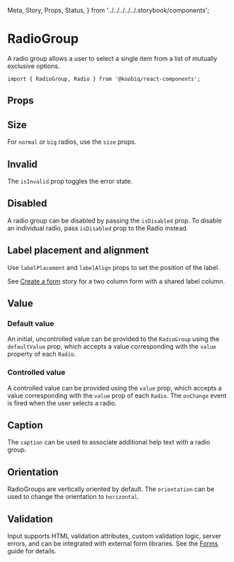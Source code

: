   Meta,
  Story,
  Props,
  Status,
} from '../../../../../.storybook/components';


<Meta of={Stories} />

# RadioGroup

<Status variant="experimental" />

A radio group allows a user to select a single item from a list of mutually exclusive options.

```tsx
import { RadioGroup, Radio } from '@koobiq/react-components';
```

<Story of={Stories.Base} />

## Props

<Props />

## Size

For `normal` or `big` radios, use the `size` props.

<Story of={Stories.Size} />

## Invalid

The `isInvalid` prop toggles the error state.

<Story of={Stories.Invalid} />

## Disabled

A radio group can be disabled by passing the `isDisabled` prop.
To disable an individual radio, pass `isDisabled` prop to the Radio instead.

<Story of={Stories.Disabled} />

## Label placement and alignment

Use `labelPlacement` and `labelAlign` props to set the position of the label.

See [Create a form](?path=/docs/components-input--docs#create-a-form) story for a two column form with a shared label column.

<Story of={Stories.LabelPlacementAlignment} />

## Value

### Default value

An initial, uncontrolled value can be provided to the `RadioGroup` using the `defaultValue` prop,
which accepts a value corresponding with the `value` property of each `Radio`.

<Story of={Stories.DefaultValue} />

### Controlled value

A controlled value can be provided using the `value` prop,
which accepts a value corresponding with the `value` prop of each `Radio`.
The `onChange` event is fired when the user selects a radio.

<Story of={Stories.ControlledValue} />

## Caption

The `caption` can be used to associate additional help text with a radio group.

<Story of={Stories.Caption} />

## Orientation

RadioGroups are vertically oriented by default. The `orientation` can be used to change the orientation to `horizontal`.

<Story of={Stories.Orientation} />

## Validation

Input supports HTML validation attributes, custom validation logic, server errors,
and can be integrated with external form libraries. See the [Forms](?path=/docs/forms--docs) guide for details.

<Story of={Stories.Validation} />
